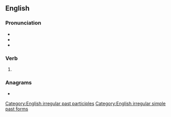 ==English==

===Pronunciation===
* {{audio|en-us-wept.ogg|Audio (US)|lang=en}}
* {{IPA|/ˈwɛpt/|lang=en}}
* {{rhymes|ɛpt|lang=en}}

===Verb===
{{head|en|verb form}}

# {{en-past of|weep}}

===Anagrams===
* {{anagrams|en|ptew}}

[[Category:English irregular past participles]]
[[Category:English irregular simple past forms]]